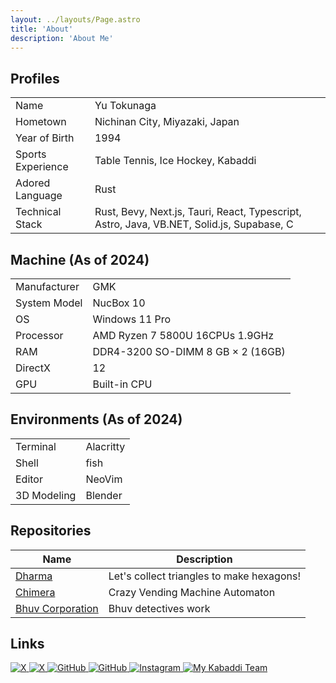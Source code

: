 ```yaml
---
layout: ../layouts/Page.astro
title: 'About'
description: 'About Me'
---
```


## Profiles

|                   |                                                                                           |
| ----------------- | ----------------------------------------------------------------------------------------- |
| Name              | Yu Tokunaga                                                                               |
| Hometown          | Nichinan City, Miyazaki, Japan                                                            |
| Year of Birth     | 1994                                                                                      |
| Sports Experience | Table Tennis, Ice Hockey, Kabaddi                                                         |
| Adored Language   | Rust                                                                                      |
| Technical Stack   | Rust, Bevy, Next.js, Tauri, React, Typescript, Astro, Java, VB.NET, Solid.js, Supabase, C |

## Machine (As of 2024)

|              |                                   |
| ------------ | --------------------------------- |
| Manufacturer | GMK                               |
| System Model | NucBox 10                         |
| OS           | Windows 11 Pro                    |
| Processor    | AMD Ryzen 7 5800U 16CPUs 1.9GHz   |
| RAM          | DDR4-3200 SO-DIMM 8 GB × 2 (16GB) |
| DirectX      | 12                                |
| GPU          | Built-in CPU                      |

## Environments (As of 2024)

|             |           |
| ----------- | --------- |
| Terminal    | Alacritty |
| Shell       | fish      |
| Editor      | NeoVim    |
| 3D Modeling | Blender   |

## Repositories

| Name                                                   | Description                               |
| ------------------------------------------------------ | ----------------------------------------- |
| [Dharma](https://github.com/4hoe8pow/dharma)           | Let's collect triangles to make hexagons! |
| [Chimera](https://github.com/4hoe8pow/chimera)         | Crazy Vending Machine Automaton           |
| [Bhuv Corporation](https://github.com/4hoe8pow/bhuvco) | Bhuv detectives work                      |

## Links

<div
    style={{
        display: 'grid',
        'grid-template-columns': 'repeat(6, 1fr)',
        'align-items': 'center',
        'justify-items': 'center',
    }}
>
    <a href="https://x.com/4hoe8pow">
        <img class="hidden dark:block" style={{ height: '32px' }} src="/sns/x-logo-white.png" alt="X" />
        <img class="dark:hidden block" style={{ height: '32px' }} src="/sns/x-logo-black.png" alt="X" />
    </a>
    <a href="https://github.com/4hoe8pow">
        <img class="hidden dark:block" style={{ height: '32px' }} src="/sns/github-mark-white.png" alt="GitHub" />
        <img class="dark:hidden block" style={{ height: '32px' }} src="/sns/github-mark.png" alt="GitHub" />
    </a>
    <a href="https://www.instagram.com/agni.kabaddi/">
        <img style={{ height: '32px' }} src="/sns/insta.svg" alt="Instagram" />
    </a>
    <a href="https://www.agni.ninja">
        <img style={{ height: '48px' }} src="/sns/agni.svg" alt="My Kabaddi Team" />
    </a>
</div>
